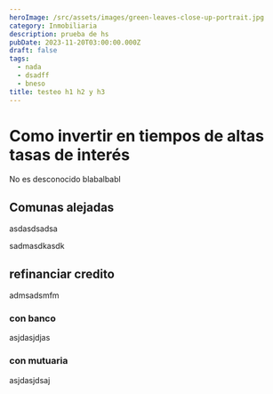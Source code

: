 ```yaml
---
heroImage: /src/assets/images/green-leaves-close-up-portrait.jpg
category: Inmobiliaria
description: prueba de hs
pubDate: 2023-11-20T03:00:00.000Z
draft: false
tags:
  - nada
  - dsadff
  - bneso
title: testeo h1 h2 y h3
---
```


# Como invertir en tiempos de altas tasas de interés

No es desconocido blabalbabl

## Comunas alejadas

asdasdsadsa

sadmasdkasdk

## refinanciar credito

admsadsmfm

### con banco

asjdasjdjas

### con mutuaria

asjdasjdsaj
